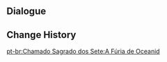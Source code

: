{{Genius Invokation TCG Stage
|title        = The Oceanid's Fury
|type         = Serious Showdown
|group        = Tavern Challenge
|character    = Finnick
|requirement  = 7
|introduction = "Meow." "Ah, who would've thought that the disturbed Oceanid would turn the river water this bitter..."<br>{{Color|bp|Special Rule: "Rhodeia of Loch" is immune to Frozen, Stun, and Petrification, gains Elemental Lifeform: Hydro when the battle begins, and starts with the Talent Card "Streaming Surge" equipped.}}
|objective_1  = Achieve victory
|reward_1     = Lucky Coin*1000
|lineup       = Rhodeia of Loch#45
}}

==Dialogue==
{{Transclude|Genius Invokation TCG/Stage/Finnick|The Oceanid's Fury}}

==Change History==
{{Change History|3.3}}

[[pt-br:Chamado Sagrado dos Sete:A Fúria de Oceanid]]